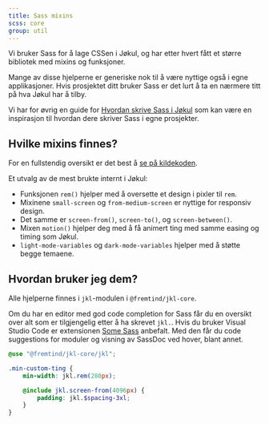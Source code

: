 ```yaml
---
title: Sass mixins
scss: core
group: util
---
```


<Ingress>
    Vi bruker Sass for å lage CSSen i Jøkul, og har etter hvert fått et større
    bibliotek med mixins og funksjoner.
</Ingress>

Mange av disse hjelperne er generiske nok til å være nyttige også i egne applikasjoner. Hvis prosjektet ditt bruker Sass er det lurt å ta en nærmere titt på hva Jøkul har å tilby.

Vi har for øvrig en guide for [Hvordan skrive Sass i Jøkul](/guider/sass) som kan være en inspirasjon til hvordan dere skriver Sass i egne prosjekter.

## Hvilke mixins finnes?

For en fullstendig oversikt er det best å [se på kildekoden](https://github.com/fremtind/jokul/tree/main/packages/core/jkl).

Et utvalg av de mest brukte internt i Jøkul:

-   Funksjonen `rem()` hjelper med å oversette et design i pixler til `rem`.
-   Mixinene `small-screen` og `from-medium-screen` er nyttige for responsiv design.
-   Det samme er `screen-from()`, `screen-to()`, og `screen-between()`.
-   Mixen `motion()` hjelper deg med å få animert ting med samme easing og timing som Jøkul.
-   `light-mode-variables` og `dark-mode-variables` hjelper med å støtte begge temaene.

## Hvordan bruker jeg dem?

Alle hjelperne finnes i `jkl`-modulen i `@fremtind/jkl-core`.

Om du har en editor med god code completion for Sass får du en oversikt over alt som er tilgjengelig etter å ha skrevet `jkl.`. Hvis du bruker Visual Studio Code er extensionen [Some Sass](https://marketplace.visualstudio.com/items?itemName=SomewhatStationery.some-sass) anbefalt. Med den får du code suggestions for moduler og visning av SassDoc ved hover, blant annet.

```scss
@use "@fremtind/jkl-core/jkl";

.min-custom-ting {
    min-width: jkl.rem(280px);

    @include jkl.screen-from(4096px) {
        padding: jkl.$spacing-3xl;
    }
}
```
